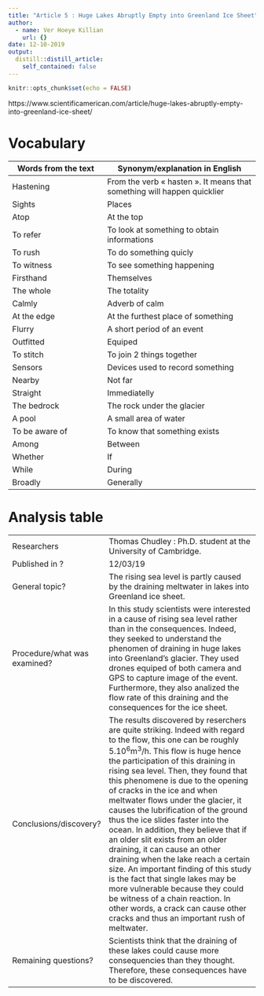 ```yaml
---
title: "Article 5 : Huge Lakes Abruptly Empty into Greenland Ice Sheet"
author:
  - name: Ver Hoeye Killian
    url: {}
date: 12-10-2019
output:
  distill::distill_article:
    self_contained: false
---
```


```r
knitr::opts_chunk$set(echo = FALSE)
```

https://www.scientificamerican.com/article/huge-lakes-abruptly-empty-into-greenland-ice-sheet/

# Vocabulary

| Words from the text  | Synonym/explanation in English |
| -------------------  | ------------------------------ |
| Hastening            | From the verb « hasten ». It means that something will happen quicklier |
| Sights               | Places                         |
| Atop                 | At the top                     |
| To refer             | To look at something to obtain informations |
| To rush              | To do something quicly         |
| To witness           | To see something happening     |
| Firsthand            | Themselves                     |
| The whole            | The totality                   |
| Calmly               | Adverb of calm                 |
| At the edge          | At the furthest place of something |
| Flurry               | A short period of an event     |
| Outfitted            | Equiped                        |
| To stitch            | To join 2 things together      |
| Sensors              | Devices used to record something |
| Nearby               | Not far                        |
| Straight             | Immediatelly                   |
| The bedrock          | The rock under the glacier     |
| A pool               | A small area of water          |
| To be aware of       | To know that something exists  |
| Among                | Between                        |
| Whether | If |
| While | During |
| Broadly | Generally |

# Analysis table

|                              |                                                     |
| ---------------------------- | --------------------------------------------------- |
| Researchers                  | Thomas Chudley : Ph.D. student at the University of Cambridge. |
| Published in ? | 12/03/19 |
| General topic? | The rising sea level is partly caused by the draining meltwater in lakes into Greenland ice sheet. |
| Procedure/what was examined? | In this study scientists were interested in a cause of rising sea level rather than in the consequences. Indeed, they seeked to understand the phenomen of draining in huge lakes into Greenland’s glacier. They used drones equiped of both camera and GPS to capture image of the event. Furthermore, they also analized the flow rate of this draining and the consequences for the ice sheet. |
| Conclusions/discovery? | The results discovered by reserchers are quite striking. Indeed with regard to the flow, this one can be roughly 5.10^6^m^3^/h. This flow is huge hence the participation of this draining in rising sea level. Then, they found that this phenomene is due to the opening of cracks in the ice and when meltwater flows under the glacier, it causes the lubrification of the ground thus the ice slides faster into the ocean. In addition, they believe that if an older slit exists from an older draining, it can cause an other draining when the lake reach a certain size. An important finding of this study is the fact that single lakes may be more vulnerable because they could be witness of a chain reaction. In other words, a crack can cause other cracks and thus an important rush of meltwater. |
| Remaining questions? | Scientists think that the draining of these lakes could cause more consequencies than they thought. Therefore, these consequences have to be discovered. |




